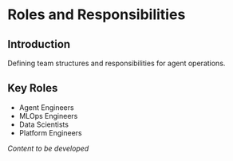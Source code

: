# Roles and Responsibilities

## Introduction

Defining team structures and responsibilities for agent operations.

## Key Roles

- Agent Engineers
- MLOps Engineers
- Data Scientists
- Platform Engineers

*Content to be developed*